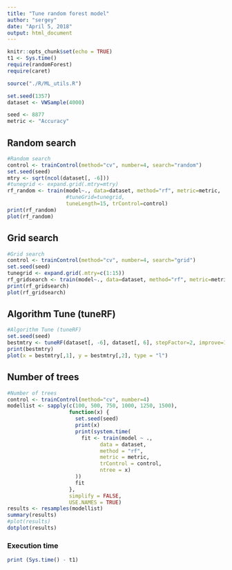 ```yaml
---
title: "Tune random forest model"
author: "sergey"
date: "April 5, 2018"
output: html_document
---
```


```r
knitr::opts_chunk$set(echo = TRUE)
t1 <- Sys.time()
require(randomForest)
require(caret)
```

```r
source("./R/ML_utils.R")

set.seed(1357)
dataset <- VWSample(4000)

seed <- 8877
metric <- "Accuracy"
```

## Random search
```r
#Random search
control <- trainControl(method="cv", number=4, search="random")
set.seed(seed)
mtry <- sqrt(ncol(dataset[, -6]))
#tunegrid <- expand.grid(.mtry=mtry)
rf_random <- train(model~., data=dataset, method="rf", metric=metric, 
                   #tuneGrid=tunegrid, 
                   tuneLength=15, trControl=control)
print(rf_random)
plot(rf_random)
```

## Grid search
```r
#Grid search
control <- trainControl(method="cv", number=4, search="grid")
set.seed(seed)
tunegrid <- expand.grid(.mtry=c(1:15))
rf_gridsearch <- train(model~., data=dataset, method="rf", metric=metric, tuneGrid=tunegrid, trControl=control)
print(rf_gridsearch)
plot(rf_gridsearch)
```

## Algorithm Tune (tuneRF)
```r
#Algorithm Tune (tuneRF)
set.seed(seed)
bestmtry <- tuneRF(dataset[, -6], dataset[, 6], stepFactor=2, improve=1e-5, ntree=500)
print(bestmtry)
plot(x = bestmtry[,1], y = bestmtry[,2], type = "l")
```

## Number of trees 
```r
#Number of trees 
control <- trainControl(method="cv", number=4)
modellist <- sapply(c(100, 500, 750, 1000, 1250, 1500), 
                    function(x) {
                      set.seed(seed)
                      print(x)
                      print(system.time(
                        fit <- train(model ~ ., 
                              data = dataset,
                              method = "rf",
                              metric = metric,
                              trControl = control,
                              ntree = x)
                      ))
                      fit
                    },
                    simplify = FALSE,
                    USE.NAMES = TRUE)
results <- resamples(modellist)
summary(results)
#plot(results)
dotplot(results)
```

### Execution time
```r
print (Sys.time() - t1)
```